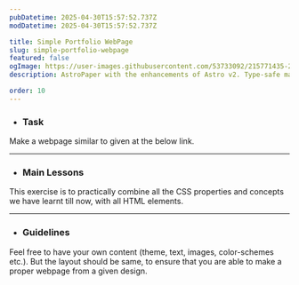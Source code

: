 ```yaml
---
pubDatetime: 2025-04-30T15:57:52.737Z
modDatetime: 2025-04-30T15:57:52.737Z

title: Simple Portfolio WebPage
slug: simple-portfolio-webpage
featured: false
ogImage: https://user-images.githubusercontent.com/53733092/215771435-25408246-2309-4f8b-a781-1f3d93bdf0ec.png
description: AstroPaper with the enhancements of Astro v2. Type-safe markdown contents, bug fixes and better dev experience etc.

order: 10
---
```



- ### Task

Make a webpage similar to given at the below link. 

<LinkMd href="https://virtualvidhya.github.io/Projects-CSS/SimplePortfolio/" title="WebPage Preview" />

---

- ### Main Lessons

This exercise is to practically combine all the CSS properties and concepts we have learnt till now, with all HTML elements.

---

- ### Guidelines

Feel free to have your own content (theme, text, images, color-schemes etc.). But the layout should be same, to ensure that you are able to make a proper webpage from a given design.